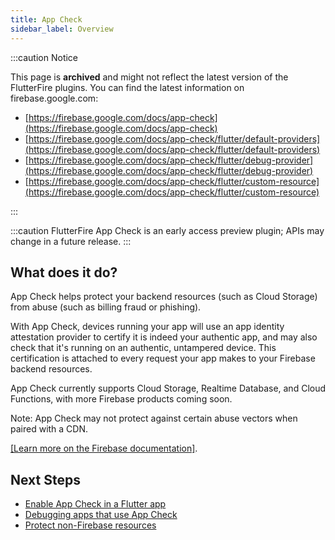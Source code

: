 ```yaml
---
title: App Check
sidebar_label: Overview
---
```


:::caution Notice

This page is **archived** and might not reflect the latest version of the
FlutterFire plugins. You can find the latest information on
firebase.google.com:

- [https://firebase.google.com/docs/app-check](https://firebase.google.com/docs/app-check)
- [https://firebase.google.com/docs/app-check/flutter/default-providers](https://firebase.google.com/docs/app-check/flutter/default-providers)
- [https://firebase.google.com/docs/app-check/flutter/debug-provider](https://firebase.google.com/docs/app-check/flutter/debug-provider)
- [https://firebase.google.com/docs/app-check/flutter/custom-resource](https://firebase.google.com/docs/app-check/flutter/custom-resource)

:::

:::caution
FlutterFire App Check is an early access preview plugin; APIs may change in a future release.
:::

## What does it do?

App Check helps protect your backend resources (such as Cloud Storage) from
abuse (such as billing fraud or phishing).

With App Check, devices running your app will use an app identity attestation
provider to certify it is indeed your authentic app, and may also check that it's
running on an authentic, untampered device. This certification is attached to every
request your app makes to your Firebase backend resources.

App Check currently supports Cloud Storage, Realtime Database, and Cloud
Functions, with more Firebase products coming soon.

Note: App Check may not protect against certain abuse vectors when paired
with a CDN.

[[Learn more on the Firebase documentation]](https://firebase.google.com/docs/app-check).

<YouTube id="Fjj4fmr2t04" />

## Next Steps

- [Enable App Check in a Flutter app](default-providers)
- [Debugging apps that use App Check](debug-provider)
- [Protect non-Firebase resources](custom-resource)
